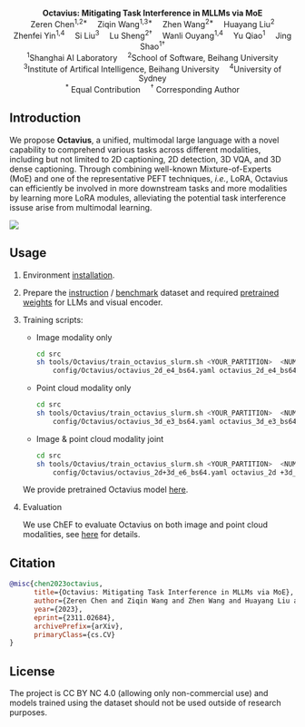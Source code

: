 
<br/>

<div align="center" style={{fontSize: '24px'}}>
    <b>Octavius: Mitigating Task Interference in MLLMs via MoE</b> <br/>
</div>


<div align="center">
    Zeren Chen<sup>1,2*</sup>&emsp;
    Ziqin Wang<sup>1,3*</sup>&emsp;
    Zhen Wang<sup>2*</sup>&emsp;
    Huayang Liu<sup>2</sup>
    <br/>
    Zhenfei Yin<sup>1,4</sup>&emsp;
    Si Liu<sup>3</sup>&emsp;
    Lu Sheng<sup>2†</sup>&emsp;
    Wanli Ouyang<sup>1,4</sup>&emsp;
    Yu Qiao<sup>1</sup>&emsp;
    Jing Shao<sup>1†</sup>
</div>

<div align="center">
    <sup>1</sup>Shanghai AI Laboratory&emsp;
    <sup>2</sup>School of Software, Beihang University
    <br/>
    <sup>3</sup>Institute of Artifical Intelligence, Beihang University&emsp;
    <sup>4</sup>University of Sydney
    <br/>
    <sup>*</sup> Equal Contribution&emsp;
    <sup>†</sup> Corresponding Author
</div>

<PaperListButton 
    arxiv_link="https://arxiv.org/abs/2311.02684"
    code_link="https://github.com/OpenLAMM/LAMM"
    model_zoo_link="/tutorial/training#octavius-model-zoo"
/>

## Introduction

We propose **Octavius**, a unified, multimodal large language with a novel capability to comprehend various tasks across different modalities, including but not limited to 2D captioning, 2D detection, 3D VQA, and 3D dense captioning. Through combining well-known Mixture-of-Experts (MoE) and one of the representative PEFT techniques, *i.e.*, LoRA, Octavius can efficiently be involved in more downstream tasks and more modalities by learning more LoRA modules, alleviating the potential task interference issuse arise from multimodal learning.

<img src="/logo/Octavius_arch.png"/>
<br/>

## Usage

1. Environment [installation](/tutorial/installation#training).

2. Prepare the [instruction](/tutorial/datasets/instruction) / [benchmark](/tutorial/datasets/benchmark) dataset and required [pretrained weights](/tutorial/training#prepare-required-checkpoints) for LLMs and visual encoder.

3. Training scripts:

    - Image modality only

        ```bash
        cd src
        sh tools/Octavius/train_octavius_slurm.sh <YOUR_PARTITION>  <NUM_GPU> \
            config/Octavius/octavius_2d_e4_bs64.yaml octavius_2d_e4_bs64
        ```

    - Point cloud modality only

        ```bash
        cd src
        sh tools/Octavius/train_octavius_slurm.sh <YOUR_PARTITION>  <NUM_GPU> \
            config/Octavius/octavius_3d_e3_bs64.yaml octavius_3d_e3_bs64
        ```

    - Image & point cloud modality joint

        ```bash
        cd src
        sh tools/Octavius/train_octavius_slurm.sh <YOUR_PARTITION>  <NUM_GPU> \
            config/Octavius/octavius_2d+3d_e6_bs64.yaml octavius_2d +3d_e6_bs64
        ```

    We provide pretrained Octavius model [here](/tutorial/training#octavius-model-zoo).

4. Evaluation

    We use ChEF to evaluate Octavius on both image and point cloud modalities, see [here](/tutorial/benchmark/default#lamm-benchmark) for details.

## Citation

```bibtex
@misc{chen2023octavius,
      title={Octavius: Mitigating Task Interference in MLLMs via MoE}, 
      author={Zeren Chen and Ziqin Wang and Zhen Wang and Huayang Liu and Zhenfei Yin and Si Liu and Lu Sheng and Wanli Ouyang and Yu Qiao and Jing Shao},
      year={2023},
      eprint={2311.02684},
      archivePrefix={arXiv},
      primaryClass={cs.CV}
}
```

## License

The project is CC BY NC 4.0 (allowing only non-commercial use) and models trained using the dataset should not be used outside of research purposes. 